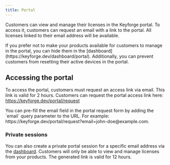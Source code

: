 ```yaml
---
title: Portal
---
```


Customers can view and manage their licenses in the Keyforge portal. To access it, customers can request an email with a link to the portal. All licenses linked to their email address will be available.

<Callout title="Hiding products">
  If you prefer not to make your products available for customers to manage in
  the portal, you can hide them in the
  [dashboard](https://keyforge.dev/dashboard/portal). Additionally, you can
  prevent customers from resetting their active devices in the portal.
</Callout>

<ImageZoom
  src="https://static.keyforge.dev/docs-portal-showcase.gif"
  alt="Keyforge portal showcase"
  width={1920}
  height={1080}
  unoptimized
/>

## Accessing the portal

To access the portal, customers must request an access link via email. This link is valid for 2 hours. Customers can request the portal access link here: https://keyforge.dev/portal/request

<Callout title="Pre-fill email">
  You can pre-fill the email field in the portal request form by adding the
  `email` query parameter to the URL. For example:
  https://keyforge.dev/portal/request?email=john-doe@example.com.
</Callout>

<ImageZoom
  src="https://static.keyforge.dev/docs-portal-request.png"
  alt="Keyforge portal request"
  width={1920}
  height={1080}
  unoptimized
/>

### Private sessions

You can also create a private portal session for a specific email address via the [dashboard](https://keyforge.dev/dashboard/portal). Customers will only be able to view and manage licenses from your products. The generated link is valid for 12 hours.
